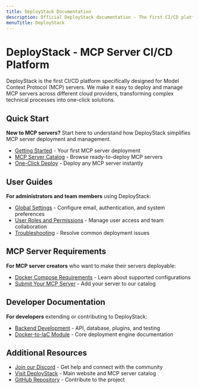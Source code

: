 ```yaml
---
title: DeployStack Documentation
description: Official DeployStack documentation - The first CI/CD platform designed for MCP servers. Deploy Model Context Protocol servers across cloud providers with one click.
menuTitle: DeployStack
---
```


# DeployStack - MCP Server CI/CD Platform

DeployStack is the first CI/CD platform specifically designed for Model Context Protocol (MCP) servers. We make it easy to deploy and manage MCP servers across different cloud providers, transforming complex technical processes into one-click solutions.

## Quick Start

**New to MCP servers?** Start here to understand how DeployStack simplifies MCP server deployment and management.

- [Getting Started](/deploystack/getting-started) - Your first MCP server deployment
- [MCP Server Catalog](https://deploystack.io/mcp) - Browse ready-to-deploy MCP servers
- [One-Click Deploy](/deploystack/one-click-deploy) - Deploy any MCP server instantly

## User Guides

**For administrators and team members** using DeployStack:

- [Global Settings](/deploystack/global-settings) - Configure email, authentication, and system preferences
- [User Roles and Permissions](/deploystack/roles) - Manage user access and team collaboration
- [Troubleshooting](/deploystack/troubleshooting) - Resolve common deployment issues

## MCP Server Requirements

**For MCP server creators** who want to make their servers deployable:

- [Docker Compose Requirements](/deploystack/docker-compose-requirements) - Learn about supported configurations
- [Submit Your MCP Server](https://deploystack.io/submit) - Add your server to our catalog

## Developer Documentation

**For developers** extending or contributing to DeployStack:

- [Backend Development](/deploystack/development/backend) - API, database, plugins, and testing
- [Docker-to-IaC Module](/docker-to-iac/index) - Core deployment engine documentation

## Additional Resources

- [Join our Discord](https://discord.gg/UjFWwByB) - Get help and connect with the community
- [Visit DeployStack](https://deploystack.io) - Main website and MCP server catalog
- [GitHub Repository](https://github.com/deploystackio/deploystack) - Contribute to the project

